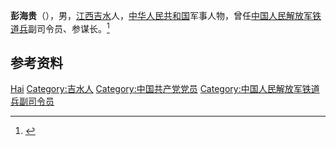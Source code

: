 '''彭海贵'''（{{bd|1916年||2001年|6月19日}}），男，[[江西|江西]][[吉水|吉水]]人，[[中华人民共和国|中华人民共和国]]军事人物，曾任[[中国人民解放军铁道兵|中国人民解放军铁道兵]]副司令员、参谋长。<ref>{{Cite web|title=合影照片|url=http://www.tdbwh.com/tiedaobinglishiyanjiu/shipinxinwen/0ea670408f10f75522c1d9d09ac29db8.html|accessdate=2020-10-15|work=铁道兵文化网|archive-date=2020-10-17|archive-url=https://web.archive.org/web/20201017054922/http://www.tdbwh.com/tiedaobinglishiyanjiu/shipinxinwen/0ea670408f10f75522c1d9d09ac29db8.html|dead-url=no}}</ref>

== 参考资料 ==
{{reflist}}

{{中国人物小作品}}

{{Authority control}}
{{DEFAULTSORT:Peng彭}}
[[Category:彭姓|Hai]]
[[Category:吉水人|Category:吉水人]]
[[Category:中国共产党党员|Category:中国共产党党员]]
[[Category:中国人民解放军铁道兵副司令员|Category:中国人民解放军铁道兵副司令员]]